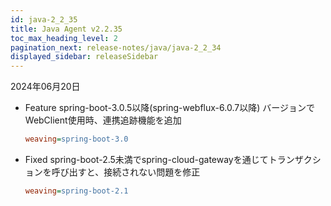 ```yaml
---
id: java-2_2_35
title: Java Agent v2.2.35
toc_max_heading_level: 2
pagination_next: release-notes/java/java-2_2_34
displayed_sidebar: releaseSidebar
---
```


2024年06月20日

- <Status>Feature</Status> spring-boot-3.0.5以降(spring-webflux-6.0.7以降) バージョンでWebClient使用時、連携追跡機能を追加

  ```ini title="whatap.conf"
  weaving=spring-boot-3.0
  ```

- <Status>Fixed</Status> spring-boot-2.5未満でspring-cloud-gatewayを通じてトランザクションを呼び出すと、接続されない問題を修正

  ```ini title="whatap.conf"
  weaving=spring-boot-2.1
  ```


<DownloadJava ver="2.2.35" />
